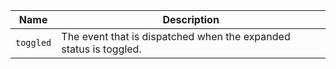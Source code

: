 
| Name | Description |
| --- | --- |
| `toggled` | The event that is dispatched when the expanded status is toggled. |

